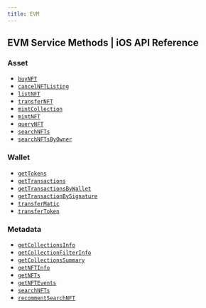 ```yaml
---
title: EVM
---
```


## EVM Service Methods | iOS API Reference

### Asset
- [`buyNFT`](/api-reference/ios/evm/asset/buyNFT)
- [`cancelNFTListing`](/api-reference/ios/evm/asset/cancelNFTListing)
- [`listNFT`](/api-reference/ios/evm/asset/listNFT)
- [`transferNFT`](/api-reference/ios/evm/asset/transferNFT)
- [`mintCollection`](/api-reference/ios/evm/asset/mintCollection)
- [`mintNFT`](/api-reference/ios/evm/asset/mintNFT)
- [`queryNFT`](/api-reference/ios/evm/asset/queryNFT)
- [`searchNFTs`](/api-reference/ios/evm/asset/searchNFTs)
- [`searchNFTsByOwner`](/api-reference/ios/evm/asset/searchNFTsByOwner)


### Wallet
- [`getTokens`](/api-reference/ios/evm/wallet/getTokens)
- [`getTransactions`](/api-reference/ios/evm/wallet/getTransactions)
- [`getTransactionsByWallet`](/api-reference/ios/evm/wallet/getTransactionsByWallet)
- [`getTransactionBySignature`](/api-reference/ios/evm/wallet/getTransactionBySignature)
- [`transferMatic`](/api-reference/ios/evm/wallet/transferMatic)
- [`transferToken`](/api-reference/ios/evm/wallet/transferToken)

### Metadata
- [`getCollectionsInfo`](/api-reference/ios/evm/metadata/getCollectionsInfo)
- [`getCollectionFilterInfo`](/api-reference/ios/evm/metadata/getCollectionFilterInfo)
- [`getCollectionsSummary`](/api-reference/ios/evm/metadata/getCollectionsSummary)
- [`getNFTInfo`](/api-reference/ios/evm/metadata/getNFTInfo)
- [`getNFTs`](/api-reference/ios/evm/metadata/getNFTs)
- [`getNFTEvents`](/api-reference/ios/evm/metadata/getNFTEvents)
- [`searchNFTs`](/api-reference/ios/evm/metadata/searchNFTs)
- [`recommentSearchNFT`](/api-reference/ios/evm/metadata/recommentSearchNFT)